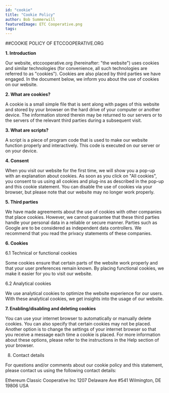 ```yaml
---
id: "cookie"
title: "Cookie Policy"
author: Bob Summerwill
featuredImage: ETC Cooperative.png
tags: 
---
```


##COOKIE POLICY OF ETCCOOPERATIVE.ORG

**1. Introduction**

Our website, etccooperative.org (hereinafter: "the website") uses cookies and similar technologies (for convenience, all such technologies are referred to as "cookies"). Cookies are also placed by third parties we have engaged. In the document below, we inform you about the use of cookies on our website.

**2. What are cookies?**

A cookie is a small simple file that is sent along with pages of this website and stored by your browser on the hard drive of your computer or another device. The information stored therein may be returned to our servers or to the servers of the relevant third parties during a subsequent visit.

**3. What are scripts?**

A script is a piece of program code that is used to make our website function properly and interactively. This code is executed on our server or on your device.

**4. Consent**

When you visit our website for the first time, we will show you a pop-up with an explanation about cookies. As soon as you click on "All cookies", you consent to us using all cookies and plug-ins as described in the pop-up and this cookie statement. You can disable the use of cookies via your browser, but please note that our website may no longer work properly.

**5. Third parties**

We have made agreements about the use of cookies with other companies that place cookies. However, we cannot guarantee that these third parties handle your personal data in a reliable or secure manner. Parties such as Google are to be considered as independent data controllers. We recommend that you read the privacy statements of these companies.

**6. Cookies**

6.1 Technical or functional cookies

Some cookies ensure that certain parts of the website work properly and that your user preferences remain known. By placing functional cookies, we make it easier for you to visit our website.

6.2 Analytical cookies

We use analytical cookies to optimize the website experience for our users. With these analytical cookies, we get insights into the usage of our website.

**7. Enabling/disabling and deleting cookies**

You can use your internet browser to automatically or manually delete cookies. You can also specify that certain cookies may not be placed. Another option is to change the settings of your internet browser so that you receive a message each time a cookie is placed. For more information about these options, please refer to the instructions in the Help section of your browser.

8. Contact details

For questions and/or comments about our cookie policy and this statement, please contact us using the following contact details:

Ethereum Classic Cooperative Inc
1207 Delaware Ave #541
Wilmington, DE 19806
USA
